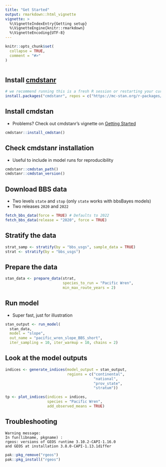 ```yaml
---
title: "Get Started"
output: rmarkdown::html_vignette
vignette: >
  %\VignetteIndexEntry{Getting setup}
  %\VignetteEngine{knitr::rmarkdown}
  %\VignetteEncoding{UTF-8}
---
```


```r
knitr::opts_chunk$set(
  collapse = TRUE,
  comment = "#>"
)
```

```r

```


## Install [cmdstanr](https://mc-stan.org/cmdstanr/)
```r
# we recommend running this is a fresh R session or restarting your current session
install.packages("cmdstanr", repos = c("https://mc-stan.org/r-packages/", getOption("repos")))
```

## Install cmdstan

- Problems? Check out cmdstanr's vignette on [Getting Started](https://mc-stan.org/cmdstanr/articles/cmdstanr.html)

```r
cmdstanr::install_cmdstan()
```


## Check cmdstanr installation

- Useful to include in model runs for reproducibility

```r
cmdstanr::cmdstan_path()
cmdstanr::cmdstan_version()
```


## Download BBS data

- Two levels `state` and `stop` (only `state` works with bbsBayes models)
- Two releases `2020` and `2022`

```r
fetch_bbs_data(force = TRUE) # Defaults to 2022
fetch_bbs_data(release = "2020", force = TRUE)
```

## Stratify the data

```r
strat_samp <- stratify(by = "bbs_usgs", sample_data = TRUE)
strat <- stratify(by = "bbs_usgs")
```

## Prepare the data

```r
stan_data <- prepare_data(strat,
                          species_to_run = "Pacific Wren",
                          min_max_route_years = 2)
```

## Run model

- Super fast, just for illustration

```r
stan_output <- run_model(
  stan_data,
  model = "slope",
  out_name = "pacific_wren_slope_BBS_short",
  iter_sampling = 10, iter_warmup = 10, chains = 2)
```

## Look at the model outputs

```r
indices <- generate_indices(model_output = stan_output,
                            regions = c("continental",
                                        "national",
                                        "prov_state",
                                        "stratum"))

tp <- plot_indices(indices = indices,
                   species = "Pacific Wren",
                   add_observed_means = TRUE)
```



## Troubleshooting


```
Warning message:
In fun(libname, pkgname) :
rgeos: versions of GEOS runtime 3.10.2-CAPI-1.16.0
and GEOS at installation 3.8.0-CAPI-1.13.1differ
```

```r
pak::pkg_remove("rgeos")
pak::pkg_install("rgeos")
```




